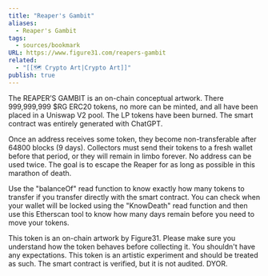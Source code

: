 ```yaml
---
title: "Reaper's Gambit"
aliases:
  - Reaper's Gambit
tags:
  - sources/bookmark
URL: https://www.figure31.com/reapers-gambit
related:
  - "[[🗺️ Crypto Art|Crypto Art]]"
publish: true
---
```




The REAPER’S GAMBIT is an on-chain conceptual artwork. There 999,999,999 $RG ERC20 tokens, no more can be minted, and all have been placed in a Uniswap V2 pool. The LP tokens have been burned. The smart contract was entirely generated with ChatGPT.

Once an address receives some token, they become non-transferable after 64800 blocks (9 days). Collectors must send their tokens to a fresh wallet before that period, or they will remain in limbo forever. No address can be used twice. The goal is to escape the Reaper for as long as possible in this marathon of death.

Use the "balanceOf" read function to know exactly how many tokens to transfer if you transfer directly with the smart contract. You can check when your wallet will be locked using the "KnowDeath" read function and then use this Etherscan tool to know how many days remain before you need to move your tokens.

This token is an on-chain artwork by Figure31. Please make sure you understand how the token behaves before collecting it. You shouldn't have any expectations. This token is an artistic experiment and should be treated as such. The smart contract is verified, but it is not audited. DYOR.